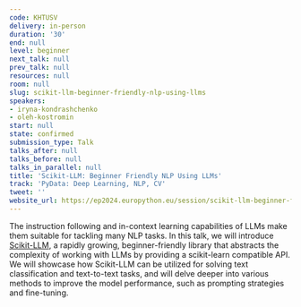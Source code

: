 ```yaml
---
code: KHTUSV
delivery: in-person
duration: '30'
end: null
level: beginner
next_talk: null
prev_talk: null
resources: null
room: null
slug: scikit-llm-beginner-friendly-nlp-using-llms
speakers:
- iryna-kondrashchenko
- oleh-kostromin
start: null
state: confirmed
submission_type: Talk
talks_after: null
talks_before: null
talks_in_parallel: null
title: 'Scikit-LLM: Beginner Friendly NLP Using LLMs'
track: 'PyData: Deep Learning, NLP, CV'
tweet: ''
website_url: https://ep2024.europython.eu/session/scikit-llm-beginner-friendly-nlp-using-llms
---
```


The instruction following and in-context learning capabilities of LLMs make them suitable for tackling many NLP tasks. In this talk, we will introduce [Scikit-LLM](https://github.com/iryna-kondr/scikit-llm "Scikit-LLM"), a rapidly growing, beginner-friendly library that abstracts the complexity of working with LLMs by providing a scikit-learn compatible API. We will showcase how Scikit-LLM can be utilized for solving text classification and text-to-text tasks, and will delve deeper into various methods to improve the model performance, such as prompting strategies and fine-tuning.
